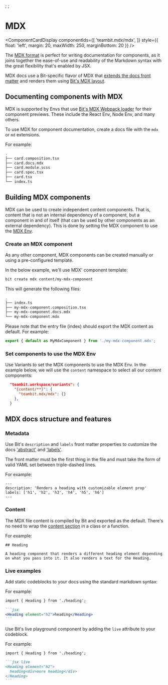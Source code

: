 ;
;

# MDX

<ComponentCardDisplay componentIds={[
  'teambit.mdx/mdx',
]} style={{ float: 'left', margin: 20, maxWidth: 250, marginBottom: 20 }} />


The [MDX format](https://mdxjs.com/) is perfect for writing documentation for components, as it joins together the ease-of-use and readability of the Markdown syntax with the great flexibility that's enabled by JSX.

MDX docs use a Bit-specific flavor of MDX that [extends the docs front matter](https://bit.dev/teambit/mdx/modules/mdx-compiler) and renders them using [Bit's MDX layout](https://bit.dev/teambit/mdx/ui/mdx-layout).

## Documenting components with MDX

MDX is supported by Envs that use [Bit's MDX Webpack loader](https://bit.dev/teambit/mdx/modules/mdx-loader) for their component previews.
These include the React Env, Node Env, and many others.

To use MDX for component documentation, create a docs file with the `mdx` or `md` extensions.

For example:

```bash {3} title="A 'card' component documented using MDX"
.
├── card.composition.tsx
├── card.docs.mdx
├── card.module.scss
├── card.spec.tsx
├── card.tsx
└── index.ts
```

## Building MDX components

MDX can be used to create independent content components. That is, content that is not an internal dependency of a component, but a component in and of itself (that can be used by other components as an external dependency).
This is done by setting the MDX component to use the [MDX Env](https://bit.dev/teambit/mdx/mdx).

### Create an MDX component

As any other component, MDX components can be created manually or using a pre-configured template.

In the below example, we'll use MDX' component template:

```bash
bit create mdx content/my-mdx-component
```

This will generate the following files:

```bash
.
├── index.ts
├── my-mdx-component.composition.tsx
├── my-mdx-component.docs.mdx
└── my-mdx-component.mdx
```

Please note that the entry file (index) should export the MDX content as default. For example:

```ts title="my-mdx-component/index.ts"
export { default as MyMdxComponent } from './my-mdx-component.mdx';
```

### Set components to use the MDX Env

Use Variants to set the MDX components to use the MDX Env. In the example below, we will use the `content` namespace to select all our content components:

```json title="workspace.jsonc"
  "teambit.workspace/variants": {
    "{content/**}": {
      "teambit.mdx/mdx": {}
    },
  }
```

## MDX docs structure and features

### Metadata

Use Bit's `description` and `labels` front matter properties to customize the docs ['abstract'](/overview#abstract) and ['labels'](/overview#labels).

The front matter must be the first thing in the file and must take the form of valid YAML set between triple-dashed lines.

For example:

```mdx
---
description: 'Renders a heading with customizable element prop'
labels: ['h1', 'h2', 'h3', 'h4', 'h5', 'h6']
---
```

### Content

The MDX file content is compiled by Bit and exported as the default. There's no need to wrap the [content section](/overview#content) in a class or a function.

For example:

```mdx title="heading.docs.mdx"
## Heading

A heading component that renders a different heading element depending on what you pass into it. It also renders a text for the Heading.
```

### Live examples

Add static codeblocks to your docs using the standard markdown syntax:

For example:

````md title="heading.docs.mdx"
import { Heading } from './heading';

```jsx
<Heading element="h2">heading</Heading>
```
````



Use Bit's live playground component by adding the `live` attribute to your codeblock.

For example:

````md title="heading.docs.mdx"
import { Heading } from './heading';

```jsx live
<Heading element="h2">
  heading<div>more heading</div>
</Heading>
```
````


